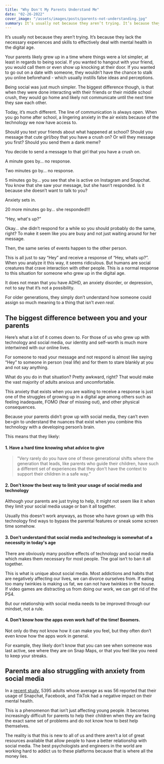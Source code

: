 ```yaml
---
title: "Why Don't My Parents Understand Me"
date: "02-26-2022"
cover_image: "/assets/images/posts/parents-not-understanding.jpg"
summary: It’s usually not because they aren’t trying. It’s because they lack the necessary experiences and skills to effectively deal with mental health in the digital age.
---
```


It’s usually not because they aren’t trying. It’s because they lack the necessary experiences and skills to effectively deal with mental health in the digital age.

Your parents likely grew up in a time where things were a lot simpler, at least in regards to being social. If you wanted to hangout with your friend, you would call them or even show up knocking at their door. If you wanted to go out on a date with someone, they wouldn’t have the chance to stalk you online beforehand - which usually instills false ideas and perceptions.

Being social was just much simpler. The biggest difference though, is that when they were done interacting with their friends or their middle school crush, they would go home and likely not communicate until the next time they saw each other.

Today, it’s much different. The line of communication is always open. When you go home after school, a lingering anxiety in the air exists because of the technology we now have access to.

Should you text your friends about what happened at school? Should you message that cute girl/boy that you have a crush on? Or will they message you first? Should you send them a dank meme?

You decide to send a message to that girl that you have a crush on.

A minute goes by… no response.

Two minutes go by… no response.

5 minutes go by… you see that she is active on Instagram and Snapchat. You know that she saw your message, but she hasn’t responded. Is it because she doesn’t want to talk to you?

Anxiety sets in.

20 more minutes go by… she responded!!!

“Hey, what's up?”

Okay… she didn’t respond for a while so you should probably do the same, right? To make it seem like you are busy and not just waiting around for her message.

Then, the same series of events happen to the other person.

This is all just to say “Hey” and receive a response of “Hey, whats up?”. When you analyze it this way, it seems ridiculous. But humans are social creatures that crave interaction with other people. This is a normal response to this situation for someone who grew up in the digital age.

It does not mean that you have ADHD, an anxiety disorder, or depression, not to say that it’s not a possibility.

For older generations, they simply don’t understand how someone could assign so much meaning to a thing that isn’t _even real_.

## The biggest difference between you and your parents

Here’s what a lot of it comes down to. For those of us who grew up with technology and social media, our identity and self-worth is much more intertwined with our online lives.

For someone to read your message and not respond is almost like saying “Hey” to someone in person (real life) and for them to stare blankly at you and not say anything.

What do you do in that situation? Pretty awkward, right? That would make the vast majority of adults anxious and uncomfortable.

This anxiety that exists when you are waiting to receive a response is just one of the struggles of growing up in a digital age among others such as feeling inadequate, FOMO (fear of missing out), and other physical consequences.

Because your parents didn’t grow up with social media, they can’t even be>gin to understand the nuances that exist when you combine this technology with a developing person’s brain.

This means that they likely:

#### 1. Have a hard time knowing what advice to give

> "Very rarely do you have one of these generational shifts where the generation that leads, like parents who guide their children, have such a different set of experiences that they don't have the context to support their children in a safe way."

#### 2. Don’t know the best way to limit your usage of social media and technology

Although your parents are just trying to help, it might not seem like it when they limit your social media usage or ban it all together.

Usually this doesn't work anyways, as those who have grown up with this technology find ways to bypass the parental features or sneak some screen time somehow.

#### 3. Don’t understand that social media and technology is somewhat of a necessity in today's age

There are obviously many positive effects of technology and social media which makes them necessary for most people. The goal isn’t to ban it all together.

This is what is unique about social media. Most addictions and habits that are negatively affecting our lives, we can divorce ourselves from. If eating too many twinkies is making us fat, we can not have twinkies in the house. If video games are distracting us from doing our work, we can get rid of the PS4.

But our relationship with social media needs to be improved through our mindset, not a rule.

#### 4. Don’t know how the apps even work half of the time! Boomers.

Not only do they not know how it can make you feel, but they often don’t even know how the apps work in general.

For example, they likely don’t know that you can see when someone was last active, see where they are on Snap Maps, or that you feel like you need to keep your streaks.

## Parents are also struggling with anxiety from social media

In a [recent study](https://jamanetwork.com/journals/jamanetworkopen/fullarticle/2786464?utm_source=For_The_Media&utm_medium=referral&utm_campaign=ftm_links&utm_term=112321), 5395 adults whose average as was 56 reported that their usage of Snapchat, Facebook, and TikTok had a negative impact on their mental health.

This is a phenomenon that isn’t just affecting young people. It becomes increasingly difficult for parents to help their children when they are facing the exact same set of problems and do not know how to best help themselves.

The reality is that this is new to all of us and there aren’t a lot of great resources available that allow people to have a better relationship with social media. The best psychologists and engineers in the world are working hard to addict us to these platforms because that is where all the money lies.
